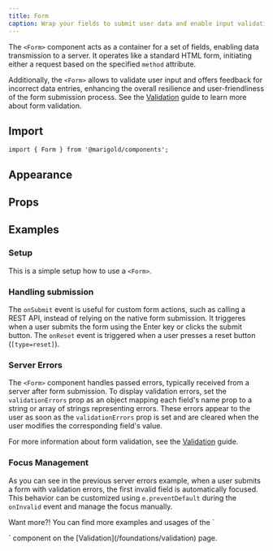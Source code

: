 ```yaml
---
title: Form
caption: Wrap your fields to submit user data and enable input validation.
---
```


The `<Form>` component acts as a container for a set of fields, enabling data transmission to a server. It operates like a standard HTML form, initiating either a request based on the specified `method` attribute.

Additionally, the `<Form>` allows to validate user input and offers feedback for incorrect data entries, enhancing the overall resilience and user-friendliness of the form submission process. See the [Validation](/foundations/validation) guide to learn more about form validation.

## Import

```tsx
import { Form } from '@marigold/components';
```

## Appearance

<AppearanceTable component={title} />

## Props

<PropsTable component={title} />

## Examples

### Setup

This is a simple setup how to use a `<Form>`.

<ComponentDemo file="./form-base.demo.tsx" />

### Handling submission

The `onSubmit` event is useful for custom form actions, such as calling a REST API, instead of relying on the native form submission. It triggeres when a user submits the form using the Enter key or clicks the submit button. The `onReset` event is triggered when a user presses a reset button (`[type=reset]`).

<ComponentDemo file="./form-submission.demo.tsx" />

### Server Errors

The `<Form>` component handles passed errors, typically received from a server after form submission. To display validation errors, set the `validationErrors` prop as an object mapping each field's name prop to a string or array of strings representing errors. These errors appear to the user as soon as the `validationErrors` prop is set and are cleared when the user modifies the corresponding field's value.

<ComponentDemo file="./form-validation-errors.demo.tsx" />

For more information about form validation, see the [Validation](/foundations/validation) guide.

### Focus Management

As you can see in the previous server errors example, when a user submits a form with validation errors, the first invalid field is automatically focused. This behavior can be customized using `e.preventDefault` during the `onInvalid` event and manage the focus manually.

<ComponentDemo file="./form-focus-management.demo.tsx" />

<p />

<SectionMessage type="info">
  <SectionMessage.Title>Want more?!</SectionMessage.Title>
  <SectionMessage.Content>
 You can find more examples and usages of the `<Form>` component on the [Validation](/foundations/validation) page.
  </SectionMessage.Content>
</SectionMessage>
